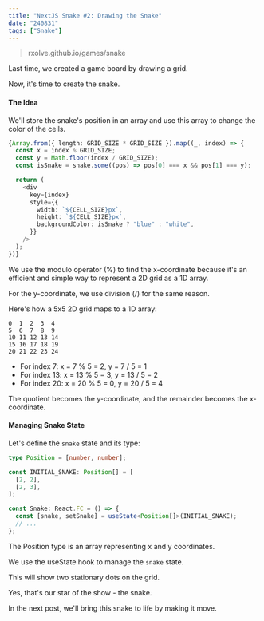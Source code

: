 ```yaml
---
title: "NextJS Snake #2: Drawing the Snake"
date: "240831"
tags: ["Snake"]
---
```


> rxolve.github.io/games/snake

Last time, we created a game board by drawing a grid.

Now, it's time to create the snake.

#### The Idea

We'll store the snake's position in an array and use this array to change the color of the cells.

```typescript
{Array.from({ length: GRID_SIZE * GRID_SIZE }).map((_, index) => {
  const x = index % GRID_SIZE;
  const y = Math.floor(index / GRID_SIZE);
  const isSnake = snake.some((pos) => pos[0] === x && pos[1] === y);

  return (
    <div
      key={index}
      style={{
        width: `${CELL_SIZE}px`,
        height: `${CELL_SIZE}px`,
        backgroundColor: isSnake ? "blue" : "white",
      }}
    />
  );
})}
```

We use the modulo operator (%) to find the x-coordinate because it's an efficient and simple way to represent a 2D grid as a 1D array.

For the y-coordinate, we use division (/) for the same reason.

Here's how a 5x5 2D grid maps to a 1D array:

```
0  1  2  3  4
5  6  7  8  9
10 11 12 13 14
15 16 17 18 19
20 21 22 23 24
```

- For index 7: x = 7 % 5 = 2, y = 7 / 5 = 1
- For index 13: x = 13 % 5 = 3, y = 13 / 5 = 2
- For index 20: x = 20 % 5 = 0, y = 20 / 5 = 4

The quotient becomes the y-coordinate, and the remainder becomes the x-coordinate.

#### Managing Snake State

Let's define the `snake` state and its type:

```typescript
type Position = [number, number];

const INITIAL_SNAKE: Position[] = [
  [2, 2],
  [2, 3],
];

const Snake: React.FC = () => {
  const [snake, setSnake] = useState<Position[]>(INITIAL_SNAKE);
  // ...
};
```

The Position type is an array representing x and y coordinates.

We use the useState hook to manage the `snake` state.

This will show two stationary dots on the grid.

Yes, that's our star of the show - the snake.

In the next post, we'll bring this snake to life by making it move.
